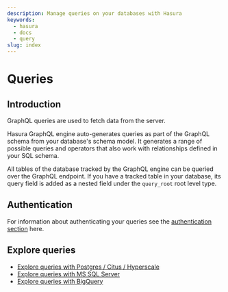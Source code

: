 ```yaml
---
description: Manage queries on your databases with Hasura
keywords:
  - hasura
  - docs
  - query
slug: index
---
```


# Queries

## Introduction

GraphQL queries are used to fetch data from the server.

Hasura GraphQL engine auto-generates queries as part of the GraphQL schema from your database's schema model. It
generates a range of possible queries and operators that also work with relationships defined in your SQL schema.

All tables of the database tracked by the GraphQL engine can be queried over the GraphQL endpoint. If you have a tracked
table in your database, its query field is added as a nested field under the `query_root` root level type.

## Authentication

For information about authenticating your queries see the [authentication section](/auth/authentication/index.mdx) here.

## Explore queries

- [Explore queries with Postgres / Citus / Hyperscale](/queries/postgres/index.mdx)
- [Explore queries with MS SQL Server](/queries/ms-sql-server/index.mdx)
- [Explore queries with BigQuery](/queries/bigquery/index.mdx)
